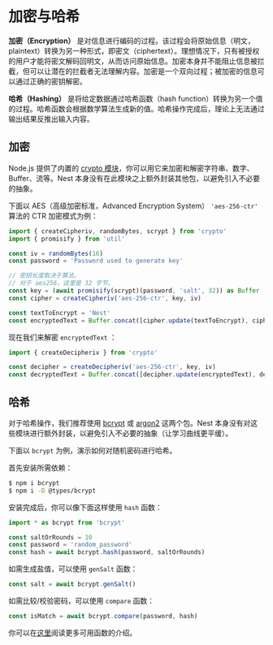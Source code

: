 # 加密与哈希

**加密（Encryption）** 是对信息进行编码的过程。该过程会将原始信息（明文，plaintext）转换为另一种形式，即密文（ciphertext）。理想情况下，只有被授权的用户才能将密文解码回明文，从而访问原始信息。加密本身并不能阻止信息被拦截，但可以让潜在的拦截者无法理解内容。加密是一个双向过程；被加密的信息可以通过正确的密钥解密。

**哈希（Hashing）** 是将给定数据通过哈希函数（hash function）转换为另一个值的过程。哈希函数会根据数学算法生成新的值。哈希操作完成后，理论上无法通过输出结果反推出输入内容。

## 加密

Node.js 提供了内置的 [crypto 模块](https://nodejs.org/api/crypto.html)，你可以用它来加密和解密字符串、数字、Buffer、流等。Nest 本身没有在此模块之上额外封装其他包，以避免引入不必要的抽象。

下面以 AES（高级加密标准，Advanced Encryption System） `'aes-256-ctr'` 算法的 CTR 加密模式为例：

```ts
import { createCipheriv, randomBytes, scrypt } from 'crypto'
import { promisify } from 'util'

const iv = randomBytes(16)
const password = 'Password used to generate key'

// 密钥长度取决于算法。
// 对于 aes256，这里是 32 字节。
const key = (await promisify(scrypt)(password, 'salt', 32)) as Buffer
const cipher = createCipheriv('aes-256-ctr', key, iv)

const textToEncrypt = 'Nest'
const encryptedText = Buffer.concat([cipher.update(textToEncrypt), cipher.final()])
```

现在我们来解密 `encryptedText` ：

```ts
import { createDecipheriv } from 'crypto'

const decipher = createDecipheriv('aes-256-ctr', key, iv)
const decryptedText = Buffer.concat([decipher.update(encryptedText), decipher.final()])
```

## 哈希

对于哈希操作，我们推荐使用 [bcrypt](https://www.npmjs.com/package/bcrypt) 或 [argon2](https://www.npmjs.com/package/argon2) 这两个包。Nest 本身没有对这些模块进行额外封装，以避免引入不必要的抽象（让学习曲线更平缓）。

下面以 `bcrypt` 为例，演示如何对随机密码进行哈希。

首先安装所需依赖：

```bash
$ npm i bcrypt
$ npm i -D @types/bcrypt
```

安装完成后，你可以像下面这样使用 `hash` 函数：

```ts
import * as bcrypt from 'bcrypt'

const saltOrRounds = 10
const password = 'random_password'
const hash = await bcrypt.hash(password, saltOrRounds)
```

如需生成盐值，可以使用 `genSalt` 函数：

```ts
const salt = await bcrypt.genSalt()
```

如需比较/校验密码，可以使用 `compare` 函数：

```ts
const isMatch = await bcrypt.compare(password, hash)
```

你可以在[这里](https://www.npmjs.com/package/bcrypt)阅读更多可用函数的介绍。
